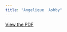 ```yaml
---
title: "Angelique  Ashby"
---
```


[View the PDF](../files/pdfs/role_profiles/senators/district_8_profile.pdf)